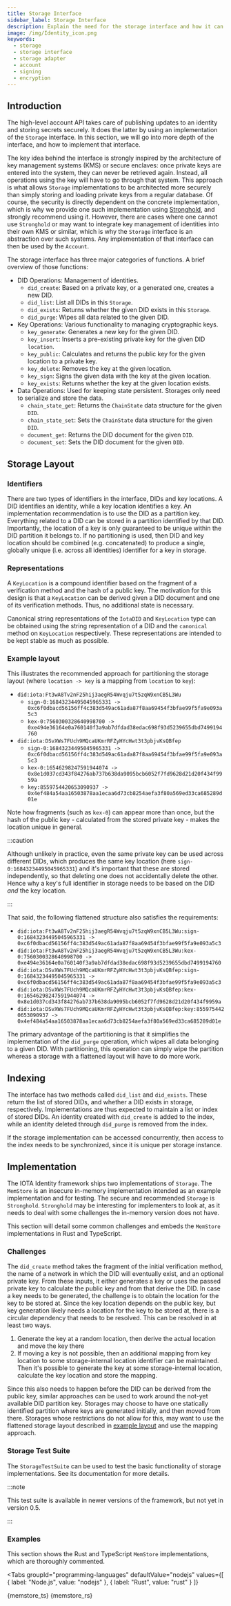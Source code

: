 ```yaml
---
title: Storage Interface
sidebar_label: Storage Interface
description: Explain the need for the storage interface and how it can be implemented
image: /img/Identity_icon.png
keywords:
  - storage
  - storage interface
  - storage adapter
  - account
  - signing
  - encryption
---
```



## Introduction

The high-level account API takes care of publishing updates to an identity and storing secrets securely. It does the latter by using an implementation of the `Storage` interface. In this section, we will go into more depth of the interface, and how to implement that interface.

The key idea behind the interface is strongly inspired by the architecture of key management systems (KMS) or secure enclaves: once private keys are entered into the system, they can never be retrieved again. Instead, all operations using the key will have to go through that system. This approach is what allows `Storage` implementations to be architected more securely than simply storing and loading private keys from a regular database. Of course, the security is directly dependent on the concrete implementation, which is why we provide one such implementation using [Stronghold](https://github.com/iotaledger/stronghold.rs/), and strongly recommend using it. However, there are cases where one cannot use `Stronghold` or may want to integrate key management of identities into their own KMS or similar, which is why the `Storage` interface is an abstraction over such systems. Any implementation of that interface can then be used by the `Account`.

The storage interface has three major categories of functions. A brief overview of those functions:

- DID Operations: Management of identities.
  - `did_create`: Based on a private key, or a generated one, creates a new DID.
  - `did_list`: List all DIDs in this `Storage`.
  - `did_exists`: Returns whether the given DID exists in this `Storage`.
  - `did_purge`: Wipes all data related to the given DID.
- Key Operations: Various functionality to managing cryptographic keys.
  - `key_generate`: Generates a new key for the given DID.
  - `key_insert`: Inserts a pre-existing private key for the given DID `location`.
  - `key_public`: Calculates and returns the public key for the given location to a private key.
  - `key_delete`: Removes the key at the given location.
  - `key_sign`: Signs the given data with the key at the given location.
  - `key_exists`: Returns whether the key at the given location exists.
- Data Operations: Used for keeping state persistent. Storages only need to serialize and store the data.
  - `chain_state_get`: Returns the `ChainState` data structure for the given `DID`.
  - `chain_state_set`: Sets the `ChainState` data structure for the given `DID`.
  - `document_get`: Returns the DID document for the given `DID`.
  - `document_set`: Sets the DID document for the given `DID`.

## Storage Layout

### Identifiers

There are two types of identifiers in the interface, DIDs and key locations. A DID identifies an identity, while a key location identifies a key. An implementation recommendation is to use the DID as a partition key. Everything related to a DID can be stored in a partition identified by that DID. Importantly, the location of a key is only guaranteed to be unique within the DID partition it belongs to. If no partitioning is used, then DID and key location should be combined (e.g. concatenated) to produce a single, globally unique (i.e. across all identities) identifier for a key in storage.

### Representations

A `KeyLocation` is a compound identifier based on the fragment of a verification method and the hash of a public key. The motivation for this design is that a `KeyLocation` can be derived given a DID document and one of its verification methods. Thus, no additional state is necessary.

Canonical string representations of the `IotaDID` and `KeyLocation` type can be obtained using the string representation of a DID and the `canonical` method on `KeyLocation` respectively. These representations are intended to be kept stable as much as possible.

### Example layout

This illustrates the recommended approach for partitioning the storage layout (where `location -> key` is a mapping from `location` to `key`):

- `did:iota:Ft3wA8Tv2nF25hij3aegR54Wvqju7t5zqW9xnCB5L3Wu`
  - `sign-0:16843234495045965331 -> 0xc6f0dbacd56156ff4c383d549ac61ada87f8aa69454f3bfae99f5fa9e093a5c3`
  - `kex-0:7560300328640998700 -> 0xe494e36164e0a760140f3a9ab7dfdad38edac698f93d5239655dbd7499194760`
- `did:iota:DSvXWs7FUch9MQcaUKmrRFZyHYcHwt3t3pbjvKsQBfep`
  - `sign-0:16843234495045965331 -> 0xc6f0dbacd56156ff4c383d549ac61ada87f8aa69454f3bfae99f5fa9e093a5c3`
  - `kex-0:16546298247591944074 -> 0x8e1d037cd343f84276ab737b638da9095bcb6052f7fd9628d21d20f434f9959a`
  - `key:8559754420653090937 -> 0x4ef484a54aa16503878aa1ecaa6d73cb8254aefa3f80a569ed33ca685289d01e`

Note how fragments (such as `kex-0`) can appear more than once, but the hash of the public key - calculated from the stored private key - makes the location unique in general.

:::caution

Although unlikely in practice, even the same private key can be used across different DIDs, which produces the same key location (here `sign-0:16843234495045965331`) and it's important that these are stored independently, so that deleting one does not accidentally delete the other. Hence why a key's full identifier in storage needs to be based on the DID _and_ the key location.

:::

That said, the following flattened structure also satisfies the requirements:

- `did:iota:Ft3wA8Tv2nF25hij3aegR54Wvqju7t5zqW9xnCB5L3Wu:sign-0:16843234495045965331 -> 0xc6f0dbacd56156ff4c383d549ac61ada87f8aa69454f3bfae99f5fa9e093a5c3`
- `did:iota:Ft3wA8Tv2nF25hij3aegR54Wvqju7t5zqW9xnCB5L3Wu:kex-0:7560300328640998700 -> 0xe494e36164e0a760140f3a9ab7dfdad38edac698f93d5239655dbd7499194760`
- `did:iota:DSvXWs7FUch9MQcaUKmrRFZyHYcHwt3t3pbjvKsQBfep:sign-0:16843234495045965331 -> 0xc6f0dbacd56156ff4c383d549ac61ada87f8aa69454f3bfae99f5fa9e093a5c3`
- `did:iota:DSvXWs7FUch9MQcaUKmrRFZyHYcHwt3t3pbjvKsQBfep:kex-0:16546298247591944074 -> 0x8e1d037cd343f84276ab737b638da9095bcb6052f7fd9628d21d20f434f9959a`
- `did:iota:DSvXWs7FUch9MQcaUKmrRFZyHYcHwt3t3pbjvKsQBfep:key:8559754420653090937 -> 0x4ef484a54aa16503878aa1ecaa6d73cb8254aefa3f80a569ed33ca685289d01e`

The primary advantage of the partitioning is that it simplifies the implementation of the `did_purge` operation, which wipes all data belonging to a given DID. With partitioning, this operation can simply wipe the partition whereas a storage with a flattened layout will have to do more work.

## Indexing

The interface has two methods called `did_list` and `did_exists`. These return the list of stored DIDs, and whether a DID exists in storage, respectively. Implementations are thus expected to maintain a list or index of stored DIDs. An identity created with `did_create` is added to the index, while an identity deleted through `did_purge` is removed from the index.

If the storage implementation can be accessed concurrently, then access to the index needs to be synchronized, since it is unique per storage instance.

## Implementation

The IOTA Identity framework ships two implementations of `Storage`. The `MemStore` is an insecure in-memory implementation intended as an example implementation and for testing. The secure and recommended `Storage` is `Stronghold`. `Stronghold` may be interesting for implementers to look at, as it needs to deal with some challenges the in-memory version does not have.

This section will detail some common challenges and embeds the `MemStore` implementations in Rust and TypeScript.

### Challenges

The `did_create` method takes the fragment of the initial verification method, the name of a network in which the DID will eventually exist, and an optional private key. From these inputs, it either generates a key or uses the passed private key to calculate the public key and from that derive the DID. In case a key needs to be generated, the challenge is to obtain the location for the key to be stored at. Since the key location depends on the public key, but key generation likely needs a location for the key to be stored at, there is a circular dependency that needs to be resolved. This can be resolved in at least two ways.

1. Generate the key at a random location, then derive the actual location and move the key there
2. If moving a key is not possible, then an additional mapping from key location to some storage-internal location identifier can be maintained. Then it's possible to generate the key at some storage-internal location, calculate the key location and store the mapping.

Since this also needs to happen before the DID can be derived from the public key, similar approaches can be used to work around the not-yet available DID partition key. Storages may choose to have one statically identified partition where keys are generated initially, and then moved from there. Storages whose restrictions do not allow for this, may want to use the flattened storage layout described in [example layout](#example-layout) and use the mapping approach.

### Storage Test Suite

The `StorageTestSuite` can be used to test the basic functionality of storage implementations. See its documentation for more details.

:::note

This test suite is available in newer versions of the framework, but not yet in version 0.5.

:::

### Examples

This section shows the Rust and TypeScript `MemStore` implementations, which are thoroughly commented.

<Tabs
  groupId="programming-languages"
  defaultValue="nodejs"
  values={[
    { label: "Node.js", value: "nodejs" },
    { label: "Rust", value: "rust" }
  ]}
>
  <TabItem value="nodejs">
    <CodeBlock className="language-javascript">{memstore_ts}</CodeBlock>
  </TabItem>
  <TabItem value="rust">
    <CodeBlock className="language-rust">{memstore_rs}</CodeBlock>
  </TabItem>
</Tabs>
